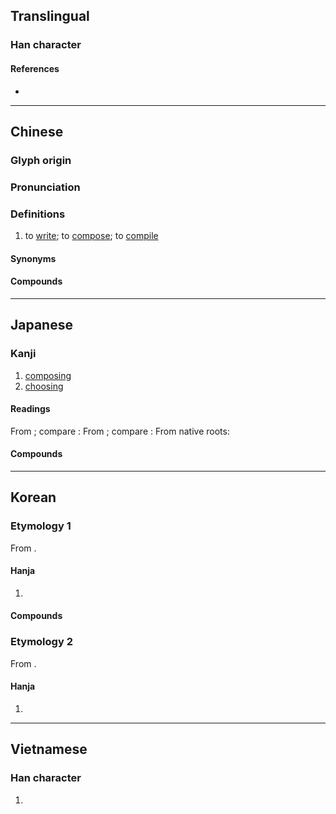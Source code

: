 {{character info}}
==Translingual==

===Han character===
{{Han char|rn=64|rad=手|as=12|sn=15|four=57081|canj=QRUC|ids=⿰扌巽}}

====References====
* {{Han ref|kx=0456.230|dkj=12753|dj=0805.160|hdz=31964.030|uh=64B0|ud=25776|bh=BCB6|bd=48310}}

----

==Chinese==
{{zh-forms|t2=譔|alt=篹,籑}}

===Glyph origin===
{{Han etym}}

===Pronunciation===
{{zh-pron
|m=zhuàn
|c=zaan6,zaan3
|mn=qz,tw,xm,zz:choān
|mc=y
|oc=y
|ma=
|cat=n
}}

===Definitions===
{{zh-hanzi}}

# to [[write]]; to [[compose]]; to [[compile]]

====Synonyms====
{{zh-syn-saurus|撰寫}}

====Compounds====
{{zh-der|修撰:xiūzhuàn|憑空杜撰|撰寫|撰文:zhuànwén|撰次|撰稿|撰稿人|撰著|撰述|撰錄|杜撰|結撰|編撰|自撰}}

{{zh-cat|Writing}}

----

==Japanese==

===Kanji===
{{ja-kanji|grade=|rs=手12}}

# [[compose|composing]]
# [[choose|choosing]]
#: {{syn|ja|選}}

====Readings====
From {{der|ja|ltc|-}} {{ltc-l|撰|id=1}}; compare {{cog|cmn|撰|tr=zhuàn}}:
{{ja-readings
|goon=ぜん
|kanon=さん
|kanyoon=せん
}}
From {{der|ja|ltc|-}} {{ltc-l|撰|id=2}}; compare {{cog|cmn|撰|tr=xuǎn}}:
{{ja-readings
|goon=せん
|kanon=せん
}}
From native {{w|Japanese_language|Japanese}} roots:
{{ja-readings
|kun=えら-ぶ, えら-び, え-る, よ-り, よ-る
|nanori=えらむ, のぶ
}}

====Compounds====
{{col5-u|ja
|{{ja-r|撰%刻|せん%こく}}
|{{ja-r|撰%者|せん%じゃ}}
|{{ja-r|撰%修|せん%しゅう}}
|{{ja-r|撰%集|せん%しゅう}}
|{{ja-r|撰%述|せん%じゅつ}}
|{{ja-r|撰%進|せん%しん}}
|{{ja-r|撰%銭|せん%せん}}
|{{ja-r|撰%定|せん%てい}}
|{{ja-r|撰%答|せん%とう}}
|{{ja-r|撰%文|せん%ぶん}}
|{{ja-r|撰%録|せん%ろく}}
|{{ja-r|官%撰|かん%せん}}
|{{ja-r|謹%撰|きん%せん}}
|{{ja-r|私%撰|し%せん}}
|{{ja-r|新%撰|しん%せん}}
|{{ja-r|杜%撰|ず%さん}}
|{{ja-r|勅%撰|ちょく%せん}}
|{{ja-r|特%撰|とく%せん}}
}}

----

==Korean==

===Etymology 1===
From {{der|ko|ltc|sort=악|-}} {{ltc-l|撰|id=1}}.

====Hanja====
{{ko-hanja|짓다|지을|찬}}

# {{rfdef|ko|sort=手12}}

====Compounds====
{{col5-u|ko
|{{ko-l|찬록|撰錄}}
|{{ko-l|찬문|撰文}}
|{{ko-l|찬수|撰修}}
|{{ko-l|찬술|撰述}}
|{{ko-l|찬자|撰者}}
|{{ko-l|찬정|撰定}}
|{{ko-l|찬진|撰進}}
|{{ko-l|찬집|撰集}}
|{{ko-l|관찬|官撰}}
|{{ko-l|근찬|謹撰}}
|{{ko-l|두찬|杜撰}}
|{{ko-l|사찬|私撰}}
|{{ko-l|신찬|新撰}}
|{{ko-l|칙찬|勅撰}}
}}

===Etymology 2===
From {{der|ko|ltc|sort=악|-}} {{ltc-l|撰|id=2}}.

====Hanja====
{{ko-hanja|가리다|가릴|천}}

# {{rfdef|ko|sort=手12}}

----

==Vietnamese==

===Han character===
{{vi-readings|reading=soạn, chọn, chộn, dọn, dốn, rộn, soảng, soạng|rs=手12}}

# {{rfdef|vi}}